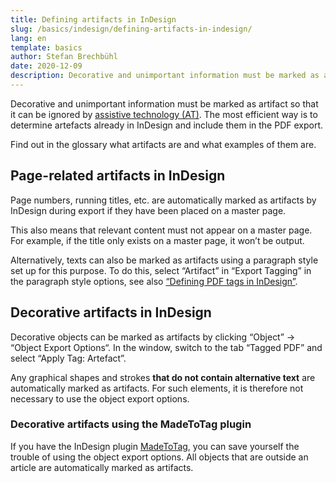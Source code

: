 ```yaml
---
title: Defining artifacts in InDesign
slug: /basics/indesign/defining-artifacts-in-indesign/
lang: en
template: basics
author: Stefan Brechbühl
date: 2020-12-09
description: Decorative and unimportant information must be marked as artifact so that it can be ignored by assistive technology (AT). The most efficient way is to determine artefacts already in InDesign and include them in the PDF export.
---
```


Decorative and unimportant information must be marked as artifact so that it can be ignored by [assistive technology (AT)](/glossary/#assistive-technology). The most efficient way is to determine artefacts already in InDesign and include them in the PDF export.

<NoteMessage>
Find out in the glossary what <Link to="/glossary/#artifact/">artifacts</Link> are and what examples of them are.
</NoteMessage>

## Page-related artifacts in InDesign

Page numbers, running titles, etc. are automatically marked as artifacts by InDesign during export if they have been placed on a master page.

This also means that relevant content must not appear on a master page. For example, if the title only exists on a master page, it won’t be output.

Alternatively, texts can also be marked as artifacts using a paragraph style set up for this purpose. To do this, select “Artifact” in “Export Tagging” in the paragraph style options, see also [“Defining PDF tags in InDesign”](/basics/indesign/defining-pdf-tags-in-indesign/).

## Decorative artifacts in InDesign

Decorative objects can be marked as artifacts by clicking “Object” → “Object Export Options“. In the window, switch to the tab “Tagged PDF” and select “Apply Tag: Artefact”.

<NoteMessage>
Any graphical shapes and strokes <strong>that do not contain alternative text</strong> are automatically marked as artifacts. For such elements, it is therefore not necessary to use the object export options.
</NoteMessage>

### Decorative artifacts using the MadeToTag plugin

If you have the InDesign plugin [MadeToTag](https://www.axaio.com/doku.php/en:products:madetotag), you can save yourself the trouble of using the object export options. All objects that are outside an article are automatically marked as artifacts.